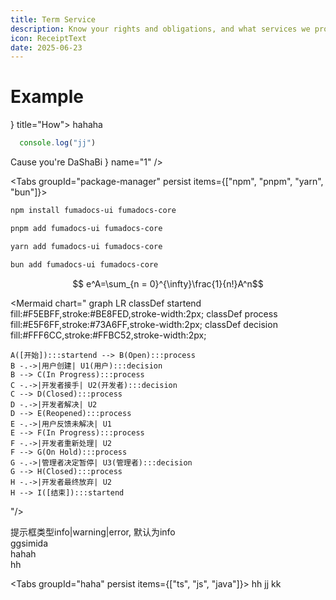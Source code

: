 ```yaml
---
title: Term Service
description: Know your rights and obligations, and what services we provide
icon: ReceiptText
date: 2025-06-23
---
```


# Example

<Cards>
  <Card icon={<HousePlus />} title="How">
    hahaha
  </Card>
</Cards>

```js title="js"
  console.log("jj")
```

<Accordions>
  <Accordion id="faq" title="Why docs">
    Cause you're DaShaBi
  </Accordion>
</Accordions>


<ZiaFile name="jj" />

<Files>
  <ZiaFile icon={<HousePlus />} name="1" />
  <ZiaFolder name="22" defaultOpen disabled>
    <ZiaFile name="33" />
  </ZiaFolder>
  <ZiaFolder name="44" defaultOpen>
    <ZiaFile name="55" />
  </ZiaFolder>
  <ZiaFolder name="kk" defaultOpen className="opacity-50" disabled>
    <ZiaFile name="ss" />
  </ZiaFolder>
  <ZiaFolder name="EMPTY" className="opacity-50" disabled/>
</Files>








<Tabs groupId="package-manager" persist items={["npm", "pnpm", "yarn", "bun"]}>
  ```bash tab="npm"
  npm install fumadocs-ui fumadocs-core
  ```

  ```bash tab="pnpm"
  pnpm add fumadocs-ui fumadocs-core
  ```

  ```bash tab="yarn"
  yarn add fumadocs-ui fumadocs-core
  ```

  ```bash tab="bun"
  bun add fumadocs-ui fumadocs-core
  ```
</Tabs>


```math
  e^A=\sum_{n = 0}^{\infty}\frac{1}{n!}A^n
```

<Mermaid
  chart="
graph LR
    classDef startend fill:#F5EBFF,stroke:#BE8FED,stroke-width:2px;
    classDef process fill:#E5F6FF,stroke:#73A6FF,stroke-width:2px;
    classDef decision fill:#FFF6CC,stroke:#FFBC52,stroke-width:2px;
    
    A([开始]):::startend --> B(Open):::process
    B -.->|用户创建| U1(用户):::decision
    B --> C(In Progress):::process
    C -.->|开发者接手| U2(开发者):::decision
    C --> D(Closed):::process
    D -.->|开发者解决| U2
    D --> E(Reopened):::process
    E -.->|用户反馈未解决| U1
    E --> F(In Progress):::process
    F -.->|开发者重新处理| U2
    F --> G(On Hold):::process
    G -.->|管理者决定暂停| U3(管理者):::decision
    G --> H(Closed):::process
    H -.->|开发者最终放弃| U2
    H --> I([结束]):::startend  

"/>

<Callout title="提示框" type="error">
  提示框类型info|warning|error, 默认为info
</Callout>

<div className="fd-steps">
  <div className="[&_h2]:fd-step">
    ggsimida
  </div>
  <div className="[&_h2]:fd-step">
    hahah
  </div>
  <div className="[&_h2]:fd-step">
    hh
  </div>
</div>

<Tabs groupId="haha" persist items={["ts", "js", "java"]}>
  <Tab value="ts">hh</Tab>
  <Tab value="js">jj</Tab>
  <Tab value="java">kk</Tab>
</Tabs>

